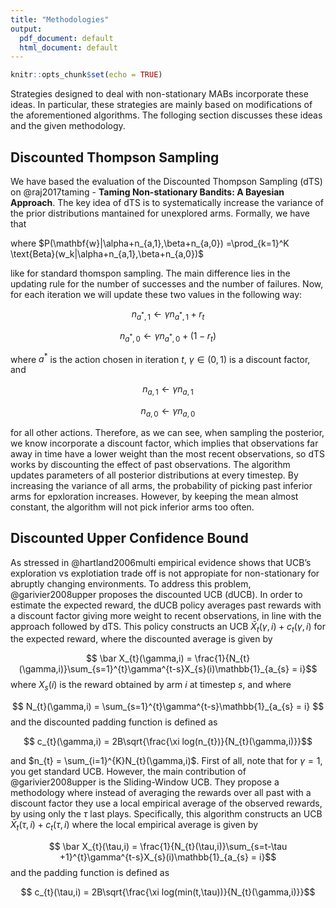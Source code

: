 ```yaml
---
title: "Methodologies"
output:
  pdf_document: default
  html_document: default
---
```


```r
knitr::opts_chunk$set(echo = TRUE)
```

Strategies designed to deal with non-stationary MABs incorporate these ideas. In particular, these strategies are mainly based on modifications of the aforementioned algorithms. The folloging section discusses these ideas and the given methodology.


## Discounted Thompson Sampling {#thom_sam}

We have based the evaluation of the Discounted Thompson Sampling (dTS) on @raj2017taming - **Taming Non-stationary Bandits: A Bayesian Approach**. The key idea of dTS is to systematically increase the variance of the prior distributions mantained for unexplored arms. Formally, we have that 

\begin{equation} 
\begin{aligned}
&& a_t&=\arg\max_a f_{\mathbf{w}}(a), && \mathbf{w}\sim P(\mathbf{w}|\alpha+n_{a,1},\beta+n_{a,0}) \\
\end{aligned}
(\#eq:thompson)
\end{equation}

where $P(\mathbf{w}|\alpha+n_{a,1},\beta+n_{a,0}) =\prod_{k=1}^K \text{Beta}(w_k|\alpha+n_{a,1},\beta+n_{a,0})$

like for standard thomspon sampling. The main difference lies in the updating rule for the number of successes and the number of failures. Now, for each iteration we will update these two values in the following way:

$$n_{a^{*},1} \leftarrow \gamma n_{a^{*},1} + r_{t}$$

$$n_{a^{*},0} \leftarrow \gamma n_{a^{*},0} + (1-r_{t})$$

where $a^{*}$ is the action chosen in iteration $t$, $\gamma \in (0,1)$ is a discount factor, and 

$$n_{a,1} \leftarrow \gamma n_{a,1}$$

$$n_{a,0} \leftarrow \gamma n_{a,0}$$

for all other actions. Therefore, as we can see, when sampling the posterior, we know incorporate a discount factor, which implies that observations far away in time have a lower weight than the most recent observations, so dTS works by discounting the effect of past observations. The algorithm updates parameters of all posterior distributions at every timestep. By increasing the variance of all arms, the probability of picking past inferior arms for epxloration increases. However, by keeping the mean almost constant, the algorithm will not pick inferior arms too often. 

## Discounted Upper Confidence Bound

As stressed in @hartland2006multi empirical evidence shows that UCB's exploration vs explotiation trade off is not appropiate for non-stationary for abruptly changing environments. To address this problem, @garivier2008upper proposes the discounted UCB (dUCB). In order to estimate the expected reward, the dUCB policy averages past rewards with a discount factor giving more weight to recent observations, in line with the approach followed by dTS. This policy constructs an UCB $\bar X_{t}(\gamma,i) + c_{t}(\gamma,i)$ for the expected reward, where the discounted average is given by

$$ \bar X_{t}(\gamma,i) = \frac{1}{N_{t}(\gamma,i)}\sum_{s=1}^{t}\gamma^{t-s}X_{s}(i)\mathbb{1}_{a_{s} = i}$$
where $X_{s}(i)$ is the reward obtained by arm $i$ at timestep $s$, and where

$$ N_{t}(\gamma,i) = \sum_{s=1}^{t}\gamma^{t-s}\mathbb{1}_{a_{s} = i} $$ 
and the discounted padding function is defined as 

$$ c_{t}(\gamma,i) = 2B\sqrt{\frac{\xi log(n_{t})}{N_{t}(\gamma,i)}}$$

and $n_{t} = \sum_{i=1}^{K}N_{t}(\gamma,i)$. First of all, note that for $\gamma = 1$, you get standard UCB. However, the main contribution of @garivier2008upper is the Sliding-Window UCB. They propose a methodology where instead of averaging the rewards over all past with a discount factor they use a local empirical average of the observed rewards, by using only the $\tau$ last plays. Specifically, this algorithm constructs an UCB $\bar X_{t}(\tau,i) + c_{t}(\tau,i)$ where the local empirical average is given by


$$ \bar X_{t}(\tau,i) = \frac{1}{N_{t}(\tau,i)}\sum_{s=t-\tau +1}^{t}\gamma^{t-s}X_{s}(i)\mathbb{1}_{a_{s} = i}$$
and the padding function is defined as 

$$ c_{t}(\tau,i) = 2B\sqrt{\frac{\xi log(min(t,\tau))}{N_{t}(\gamma,i)}}$$





